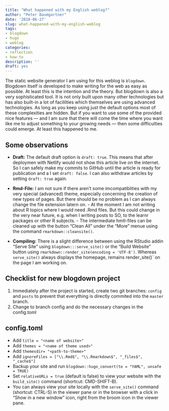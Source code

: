 ```yaml
---
title: "What happened with my English weblog?"
author: "Peter Baumgartner"
date: '2018-06-27'
slug: what-happened-with-my-english-weblog
tags:
- blogdown
- hugo
- weblog
categories:
- reflection
- how-to
description: ''
draft: yes
---
```

<!-- all of this article stub has to be update: name, slug, date, tags… -->

The static website generator I am using for this weblog is `blogdown`. Blogdown itself is developed to make writing for the web as easy as possible. At least this is the intention and the theory. But blogdown is also a very sophisticated tool. It is not only built upon many other technologies but has also built-in a lot of facililties which themselves are using advanced technologies. As long as you keep using just the default options most of these complexities are hidden. But if you want to use some of the provided nice features --- and I am sure that there will come the time where you want like me to adjust something to your growing needs --- then some difficulties could emerge. At least this happened to me.

## Some observations

+ **Draft:** The default draft option is `draft: true`. This means that after deploymen with Netlify would not show this article live on the internet.  So I can safely make my commits to GitHub until the article is ready for publication and a I set `draft: false`. I can also withdraw articles by setting `draft: true` again.

+ **Rmd-File:** I am not sure if there aren't some imcompatiblities with my very special (advanced) theme, especially concerning the creation of new types of pages. But there should be no problem as I can always change the file extension latern on. 
        - At the moment I am not writing about R topics where I would need .Rmd files. But this could change in the very near future, e.g. when I writing posts to SO, to the learnr packages or other R subjects. 
        - The intermediate hmtl-files can be cleaned up with the button "Clean All" under the "More" menue using the command `rmarkdown::cleansite()`.

+ **Compiling:** There is a slight difference between using the RStudio addin "Serve Site" using `blogdown:::serve_site()` or the "Build Website" button using `rmarkdown::render_site(encoding = 'UTF-8')`. Whereas `serve_site()` always displays the homepage, remains render_site()` on the page I am working on.

## Checklist for new blogdown project

1. Immediately after the project is started, create two git branches: `config` and `posts` to prevent that everything is directly commited into the `master` branch.
2. Change to branch config and do the necessary changes in the config.toml


## config.toml

+ Add `title = "<name of website>"`
+ Add `themes = "<name of theme used>"`
+ Add `themesdir= "<path-to-theme>"`
+ Add `ignoreFiles = ["\\.Rmd$", "\\.Rmarkdown$", "_files$", "_cache$"]`
+ Backup your site and run `blogdown::hugo_convert(to = "YAML", unsafe = TRUE)`
+ Set `relativeURLs = true` (default is false) to view your website with the `build_site()` command (shortcut: CMD-SHIFT-B). 
+ You can always view your site locally with the `serve_site()` command (shortcut: CTRL-S) in the viewer pane or in the browser with a click in "Show in a new window" icon, right from the broom icon in the viewer pane.




